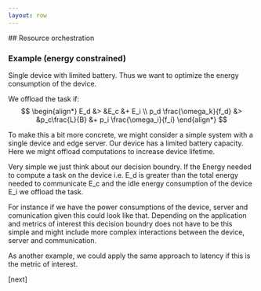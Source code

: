 ```yaml
---
layout: row
---
```


<Column>
## Resource orchestration

### Example (energy constrained)

Single device with limited battery. Thus we want to optimize the
energy consumption of the device.

We offload the task if:
$$
\begin{align*}
E_d &>  &E_c &+ E_i \\
p_d  \frac{\omega_k}{f_d} &> &p_c\frac{L}{B} &+ p_i \frac{\omega_i}{f_i}
\end{align*}
$$


</Column>


<Navbar sections={false} />

 
<Note>


To make this a bit more concrete, we might consider a simple system with a single device and edge server. Our device has a limited battery capacity. Here we might offload computations to increase device lifetime. 

Very simple we just think about our decision boundry. If the Energy needed to compute a task on the device i.e. E_d is greater than the total energy needed to communicate E_c and the idle energy consumption of the device E_i we offload the task.


For instance if we have the power consumptions of the device, server and comunication given this could look like that. Depending on the application and metrics of interest this decision boundry does not have to be this simple and might
include more complex interactions between the device, server and communication.

As another example, we could apply the same approach to latency if this is the metric of interest.

[next]

</Note>
